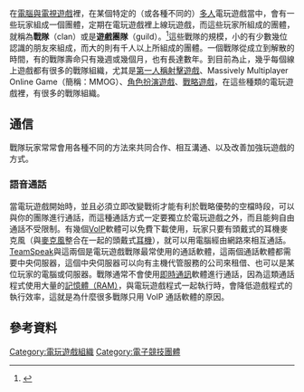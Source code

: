 {{Inappropriate tone |time=2009-08-14T15:40:06+00:00 }}<!-- 本调用由 {{subst:Inappropriate tone/auto}} 自动产生。 -->
在[[電子遊戲|電腦與電視遊戲]]裡，在某個特定的（或各種不同的）[[多人遊戲|多人]]電玩遊戲當中，會有一些玩家組成一個團體，定期在電玩遊戲裡上線玩遊戲，而這些玩家所組成的團體，就稱為'''戰隊'''（clan）或是'''遊戲團隊'''（guild）。<ref>{{en}}
{{cite web
  | title = Helping Parents Get Set - A Family Guide to Games
  | publisher = 微軟
  | date = 2006
  | url = http://www.microsoft.com/presspass/download/features/2007/CitizenshipBro_final.pdf
  | format = pdf
  | accessdate = 2008-04-10}}
</ref>這些戰隊的規模，小的有少數幾位認識的朋友來組成，而大的則有千人以上所組成的團體。一個戰隊從成立到解散的時間，有的戰隊壽命只有幾週或幾個月，也有長達數年。到目前為止，幾乎每個線上遊戲都有很多的戰隊組織，尤其是[[第一人稱射擊遊戲|第一人稱射擊遊戲]]、Massively Multiplayer Online Game（簡稱：MMOG）、[[電子角色扮演遊戲|角色扮演遊戲]]、[[戰略遊戲|戰略遊戲]]，在這些種類的電玩遊戲裡，有很多的戰隊組織。

==通信==
戰隊玩家常常會用各種不同的方法來共同合作、相互溝通、以及改善加強玩遊戲的方式。
===語音通話===
當電玩遊戲開始時，並且必須立即改變戰術才能有利於戰略優勢的空檔時段，可以與你的團隊進行通話，而這種通話方式一定要獨立於電玩遊戲之外，而且能夠自由通話不受限制。有幾個[[IP電話|VoIP]]軟體可以免費下載使用，玩家只要有頭戴式的耳機麥克風（與[[麥克風|麥克風]]整合在一起的頭戴式[[耳機|耳機]]），就可以用電腦經由網路來相互通話。[[TeamSpeak|TeamSpeak]]與{{tsl|en|Ventrilo|}}這兩個是電玩遊戲戰隊最常使用的通話軟體，這兩個通話軟體都需要中央伺服器，這個中央伺服器可以向有主機代管服務的公司來租借、也可以是某位玩家的電腦或伺服器。戰隊通常不會使用[[即時通訊|即時通訊]]軟體進行通話，因為這類通話程式使用大量的[[隨機存取存儲器|記憶體（RAM）]]，與電玩遊戲程式一起執行時，會降低遊戲程式的執行效率，這就是為什麼很多戰隊只用 VoIP 通話軟體的原因。

==參考資料==
{{reflist}}

[[Category:電玩遊戲組織|Category:電玩遊戲組織]]
[[Category:電子競技團體|Category:電子競技團體]]